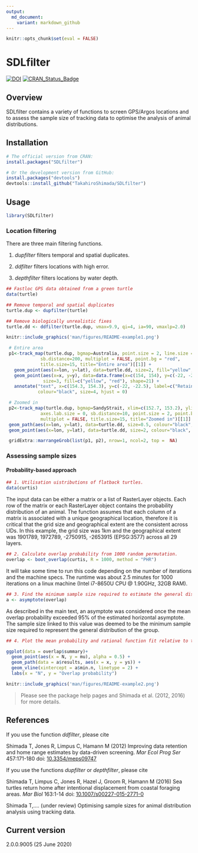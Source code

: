 ```yaml
---
output:
  md_document:
    variant: markdown_github
---
```


<!-- README.md is generated from README.Rmd. Please edit that file -->

```r
knitr::opts_chunk$set(eval = FALSE)
```


SDLfilter
=========
[![DOI](https://zenodo.org/badge/27752990.svg)](https://zenodo.org/badge/latestdoi/27752990)
[![CRAN\_Status\_Badge](https://www.r-pkg.org/badges/version/SDLfilter)](https://cran.r-project.org/package=SDLfilter)

Overview 
--------
SDLfilter contains a variety of functions to screen GPS/Argos locations and to assess the sample size of tracking data to optimise the analysis of animal distributions. 


Installation
--------

```r
# The official version from CRAN:
install.packages("SDLfilter")

# Or the development version from GitHub:
install.packages("devtools")
devtools::install_github("TakahiroShimada/SDLfilter")
```

Usage
--------
```r
library(SDLfilter)
```


### Location filtering

There are three main filtering functions.

1. *dupfilter* filters temporal and spatial duplicates.

2. *ddfilter* filters locations with high error.

3. *depthfilter* filters locations by water depth.

```r
## Fastloc GPS data obtained from a green turtle
data(turtle)

## Remove temporal and spatial duplicates
turtle.dup <- dupfilter(turtle)

## Remove biologically unrealistic fixes 
turtle.dd <- ddfilter(turtle.dup, vmax=9.9, qi=4, ia=90, vmaxlp=2.0)
```

```r
knitr::include_graphics('man/figures/README-example1.png') 
```

```r
 # Entire area
 p1<-track_map(turtle.dup, bgmap=Australia, point.size = 2, line.size = 0.5, axes.lab.size = 0, 
             sb.distance=200, multiplot = FALSE, point.bg = "red",
             title.size=15, title="Entire area")[[1]] + 
   geom_point(aes(x=lon, y=lat), data=turtle.dd, size=2, fill="yellow", shape=21)+
   geom_point(aes(x=x, y=y), data=data.frame(x=c(154, 154), y=c(-22, -22.5)), 
              size=3, fill=c("yellow", "red"), shape=21) + 
   annotate("text", x=c(154.3, 154.3), y=c(-22, -22.5), label=c("Retained", "Removed"), 
            colour="black", size=4, hjust = 0)

 # Zoomed in
 p2<-track_map(turtle.dup, bgmap=SandyStrait, xlim=c(152.7, 153.2), ylim=(c(-25.75, -25.24)), 
             axes.lab.size = 0, sb.distance=10, point.size = 2, point.bg = "red", line.size = 0.5, 
             multiplot = FALSE, title.size=15, title="Zoomed in")[[1]] + 
 geom_path(aes(x=lon, y=lat), data=turtle.dd, size=0.5, colour="black", linetype=1) + 
 geom_point(aes(x=lon, y=lat), data=turtle.dd, size=2, colour="black", shape=21, fill="yellow")

 gridExtra::marrangeGrob(list(p1, p2), nrow=1, ncol=2, top =  NA)
```



### Assessing sample sizes

#### Probability-based approach

```r
## 1. Utilisation uistributions of flatback turtles.
data(curtis)
```
The input data can be either a matrix or a list of RasterLayer objects. Each row of the matrix or each RasterLayer object contains the probability distribution of an animal. The function assumes that each column of a matrix is associated with a unique geographical location, therefore it is critical that the grid size and geographical extent are the consistent across UDs. In this example, the grid size was 1km and the geographical extent was 1901789, 1972789, -2750915, -2653915 (EPSG:3577) across all 29 layers.

```r
## 2. Calculate overlap probability from 1000 random permutation.
overlap <- boot_overlap(curtis, R = 1000, method = "PHR")
```
It will take some time to run this code depending on the number of iterations and the machine specs. The runtime was about 2.5 minutes for 1000 iterations on a linux machine (Intel i7-8650U CPU @ 1.90GHz, 32GB RAM).

```r
## 3. Find the minimum sample size required to estimate the general distribution.
a <- asymptote(overlap)
```
As described in the main text, an asymptote was considered once the mean overlap probability exceeded 95% of the estimated horizontal asymptote. The sample size linked to this value was deemed to be the minimum sample size required to represent the general distribution of the group.

```r
## 4. Plot the mean probability and rational function fit relative to the sample sizes.
```

```r
ggplot(data = overlap$summary)+
  geom_point(aes(x = N, y = mu), alpha = 0.5) + 
  geom_path(data = a$results, aes(x = x, y = ys)) + 
  geom_vline(xintercept = a$min.n, linetype = 2) +
  labs(x = "N", y = "Overlap probability")
```

```r
knitr::include_graphics('man/figures/README-example2.png') 
```

> Please see the package help pages and Shimada et al. (2012, 2016) for more details.


References
--------

If you use the function *ddfilter*, please cite

Shimada T, Jones R, Limpus C, Hamann M (2012) Improving data retention and home range estimates by data-driven screening. *Mar Ecol Prog Ser* 457:171-180 doi: [10.3354/meps09747](http://dx.doi.org/10.3354/meps09747)

If you use the functions *dupfilter* or *depthfilter*, please cite

Shimada T, Limpus C, Jones R, Hazel J, Groom R, Hamann M (2016) Sea turtles return home after intentional displacement from coastal foraging areas. *Mar Biol* 163:1-14 doi: [10.1007/s00227-015-2771-0](http://dx.doi.org/10.1007/s00227-015-2771-0)


Shimada T,.... (under review) Optimising sample sizes for animal distribution analysis using tracking data. 


Current version
--------
2.0.0.9005 (25 June 2020)


